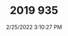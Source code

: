 ---
width: 1333
height: 2000
title: 2019 935
description: A 935 racecar waiting in a garage at Callas Rennsport
date: 2/25/2022 3:10:27 PM
cameraMake: Sony
cameraModel: ILCE-7M3
lens: FE 85mm F1.4 GM
settingsfStop: f/1.4
settingsISO: ISO 100
settingsShutter: 1/100
settingsFocalLength: 85 mm
---